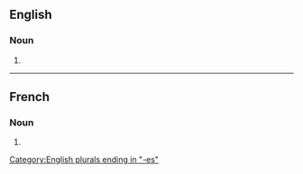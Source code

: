 ==English==

===Noun===
{{head|en|noun plural form}}

# {{plural of|abyss|lang=en}}

----

==French==

===Noun===
{{head|fr|noun plural form|g=m}}

# {{plural of|abysse|lang=fr}}

[[Category:English plurals ending in "-es"]]